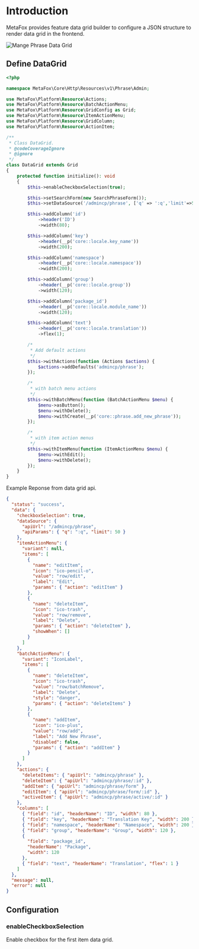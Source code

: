 # Introduction

MetaFox provides feature data grid builder to configure a JSON structure to render data grid in the frontend.

![Mange Phrase Data Grid](https://dev-docs.metafoxapp.com/images/phrase-datagrid.png)

## Define DataGrid

```php
<?php

namespace MetaFox\Core\Http\Resources\v1\Phrase\Admin;

use MetaFox\Platform\Resource\Actions;
use MetaFox\Platform\Resource\BatchActionMenu;
use MetaFox\Platform\Resource\GridConfig as Grid;
use MetaFox\Platform\Resource\ItemActionMenu;
use MetaFox\Platform\Resource\GridColumn;
use MetaFox\Platform\Resource\ActionItem;

/**
 * Class DataGrid.
 * @codeCoverageIgnore
 * @ignore
 */
class DataGrid extends Grid
{
    protected function initialize(): void
    {
        $this->enableCheckboxSelection(true);

        $this->setSearchForm(new SearchPhraseForm());
        $this->setDataSource('/admincp/phrase', ['q' => ':q','limit'=>50]);

        $this->addColumn('id')
            ->header('ID')
            ->width(80);

        $this->addColumn('key')
            ->header(__p('core::locale.key_name'))
            ->width(200);

        $this->addColumn('namespace')
            ->header(__p('core::locale.namespace'))
            ->width(200);

        $this->addColumn('group')
            ->header(__p('core::locale.group'))
            ->width(120);

        $this->addColumn('package_id')
            ->header(__p('core::locale.module_name'))
            ->width(120);

        $this->addColumn('text')
            ->header(__p('core::locale.translation'))
            ->flex(1);

        /*
         * Add default actions
         */
        $this->withActions(function (Actions $actions) {
            $actions->addDefaults('admincp/phrase');
        });

        /*
         * with batch menu actions
         */
        $this->withBatchMenu(function (BatchActionMenu $menu) {
            $menu->asButton();
            $menu->withDelete();
            $menu->withCreate(__p('core::phrase.add_new_phrase'));
        });

        /*
         * with item action menus
         */
        $this->withItemMenu(function (ItemActionMenu $menu) {
            $menu->withEdit();
            $menu->withDelete();
        });
    }
}

```

Example Reponse from data grid api.

```json
{
  "status": "success",
  "data": {
    "checkboxSelection": true,
    "dataSource": {
      "apiUrl": "/admincp/phrase",
      "apiParams": { "q": ":q", "limit": 50 }
    },
    "itemActionMenu": {
      "variant": null,
      "items": [
        {
          "name": "editItem",
          "icon": "ico-pencil-o",
          "value": "row/edit",
          "label": "Edit",
          "params": { "action": "editItem" }
        },
        {
          "name": "deleteItem",
          "icon": "ico-trash",
          "value": "row/remove",
          "label": "Delete",
          "params": { "action": "deleteItem" },
          "showWhen": []
        }
      ]
    },
    "batchActionMenu": {
      "variant": "IconLabel",
      "items": [
        {
          "name": "deleteItem",
          "icon": "ico-trash",
          "value": "row/batchRemove",
          "label": "Delete",
          "style": "danger",
          "params": { "action": "deleteItems" }
        },
        {
          "name": "addItem",
          "icon": "ico-plus",
          "value": "row/add",
          "label": "Add New Phrase",
          "disabled": false,
          "params": { "action": "addItem" }
        }
      ]
    },
    "actions": {
      "deleteItems": { "apiUrl": "admincp/phrase" },
      "deleteItem": { "apiUrl": "admincp/phrase/:id" },
      "addItem": { "apiUrl": "admincp/phrase/form" },
      "editItem": { "apiUrl": "admincp/phrase/form/:id" },
      "activeItem": { "apiUrl": "admincp/phrase/active/:id" }
    },
    "columns": [
      { "field": "id", "headerName": "ID", "width": 80 },
      { "field": "key", "headerName": "Translation Key", "width": 200 },
      { "field": "namespace", "headerName": "Namespace", "width": 200 },
      { "field": "group", "headerName": "Group", "width": 120 },
      {
        "field": "package_id",
        "headerName": "Package",
        "width": 120
      },
      { "field": "text", "headerName": "Translation", "flex": 1 }
    ]
  },
  "message": null,
  "error": null
}
```

## Configuration

### enableCheckboxSelection

Enable checkbox for the first item data grid.
